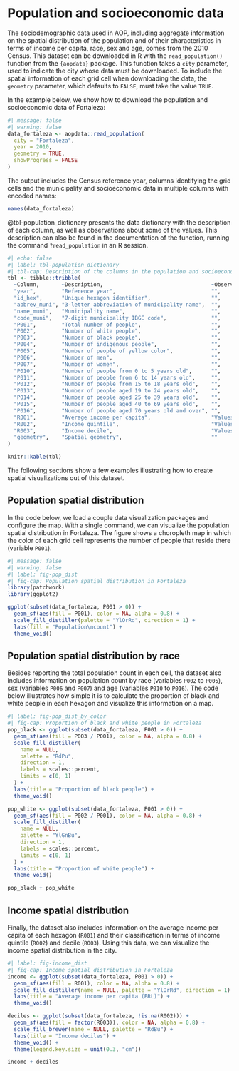# Population and socioeconomic data

The sociodemographic data used in AOP, including aggregate information on the spatial distribution of the population and of their characteristics in terms of income per capita, race, sex and age, comes from the 2010 Census. This dataset can be downloaded in R with the `read_population()` function from the `{aopdata}` package. This function takes a `city` parameter, used to indicate the city whose data must be downloaded. To include the spatial information of each grid cell when downloading the data, the `geometry` parameter, which defaults to `FALSE`, must take the value `TRUE`.

In the example below, we show how to download the population and socioeconomic data of Fortaleza:

```r
#| message: false
#| warning: false
data_fortaleza <- aopdata::read_population(
  city = "Fortaleza",
  year = 2010,
  geometry = TRUE,
  showProgress = FALSE
)
```
 
The output includes the Census reference year, columns identifying the grid cells and the municipality and socioeconomic data in multiple columns with encoded names:

```r
names(data_fortaleza)
```
 
@tbl-population_dictionary presents the data dictionary with the description of each column, as well as observations about some of the values. This description can also be found in the documentation of the function, running the command `?read_population` in an R session.

```r
#| echo: false
#| label: tbl-population_dictionary
#| tbl-cap: Description of the columns in the population and socioeconomic dataset
tbl <- tibble::tribble(
  ~Column,       ~Description,                                  ~Observation,
  "year",        "Reference year",                              "",
  "id_hex",      "Unique hexagon identifier",                   "",
  "abbrev_muni", "3-letter abbreviation of municipality name",  "",
  "name_muni",   "Municipality name",                           "",
  "code_muni",   "7-digit municipality IBGE code",              "",
  "P001",        "Total number of people",                      "",
  "P002",        "Number of white people",                      "",
  "P003",        "Number of black people",                      "",
  "P004",        "Number of indigenous people",                 "",
  "P005",        "Number of people of yellow color",            "",
  "P006",        "Number of men",                               "",
  "P007",        "Number of women",                             "",
  "P010",        "Number of people from 0 to 5 years old",      "",
  "P011",        "Number of people from 6 to 14 years old",     "",
  "P012",        "Number of people from 15 to 18 years old",    "",
  "P013",        "Number of people aged 19 to 24 years old",    "",
  "P014",        "Number of people aged 25 to 39 years old",    "",
  "P015",        "Number of people aged 40 to 69 years old",    "",
  "P016",        "Number of people aged 70 years old and over", "",
  "R001",        "Average income per capita",                   "Values from 2010, in Brazilian Reais (BRL)",
  "R002",        "Income quintile",                             "Values range from 1 (poorest) to 5 (richest)",
  "R003",        "Income decile",                               "Values range from 1 (poorest) to 10 (richest)",
  "geometry",    "Spatial geometry",                            ""
)

knitr::kable(tbl)
```

The following sections show a few examples illustrating how to create spatial visualizations out of this dataset.

## Population spatial distribution

In the code below, we load a couple data visualization packages and configure the map. With a single command, we can visualize the population spatial distribution in Fortaleza. The figure shows a choropleth map in which the color of each grid cell represents the number of people that reside there (variable `P001`).

```r
#| message: false
#| warning: false
#| label: fig-pop_dist
#| fig-cap: Population spatial distribution in Fortaleza
library(patchwork)
library(ggplot2)

ggplot(subset(data_fortaleza, P001 > 0)) +
  geom_sf(aes(fill = P001), color = NA, alpha = 0.8) +
  scale_fill_distiller(palette = "YlOrRd", direction = 1) +
  labs(fill = "Population\ncount") +
  theme_void()
```

## Population spatial distribution by race

Besides reporting the total population count in each cell, the dataset also includes information on population count by race (variables `P002` to `P005`), sex (variables `P006` and `P007`) and age (variables `P010` to `P016`). The code below illustrates how simple it is to calculate the proportion of black and white people in each hexagon and visualize this information on a map.

```r
#| label: fig-pop_dist_by_color
#| fig-cap: Proportion of black and white people in Fortaleza
pop_black <- ggplot(subset(data_fortaleza, P001 > 0)) +
  geom_sf(aes(fill = P003 / P001), color = NA, alpha = 0.8) +
  scale_fill_distiller(
    name = NULL,
    palette = "RdPu",
    direction = 1,
    labels = scales::percent,
    limits = c(0, 1)
  ) +
  labs(title = "Proportion of black people") +
  theme_void()

pop_white <- ggplot(subset(data_fortaleza, P001 > 0)) +
  geom_sf(aes(fill = P002 / P001), color = NA, alpha = 0.8) +
  scale_fill_distiller(
    name = NULL,
    palette = "YlGnBu",
    direction = 1,
    labels = scales::percent,
    limits = c(0, 1)
  ) +
  labs(title = "Proportion of white people") +
  theme_void()

pop_black + pop_white
```

## Income spatial distribution

Finally, the dataset also includes information on the average income per capita of each hexagon (`R001`) and their classification in terms of income quintile (`R002`) and decile (`R003`). Using this data, we can visualize the income spatial distribution in the city.

```r
#| label: fig-income_dist
#| fig-cap: Income spatial distribution in Fortaleza
income <- ggplot(subset(data_fortaleza, P001 > 0)) +
  geom_sf(aes(fill = R001), color = NA, alpha = 0.8) +
  scale_fill_distiller(name = NULL, palette = "YlOrRd", direction = 1) +
  labs(title = "Average income per capita (BRL)") +
  theme_void()

deciles <- ggplot(subset(data_fortaleza, !is.na(R002))) +
  geom_sf(aes(fill = factor(R003)), color = NA, alpha = 0.8) +
  scale_fill_brewer(name = NULL, palette = "RdBu") +
  labs(title = "Income deciles") +
  theme_void() +
  theme(legend.key.size = unit(0.3, "cm"))

income + deciles
```